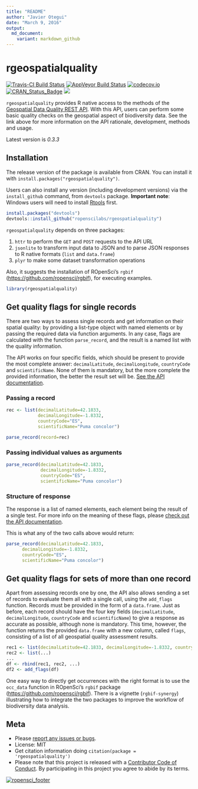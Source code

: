 ```yaml
---
title: "README"
author: "Javier Otegui"
date: "March 9, 2016"
output:
  md_document:
    variant: markdown_github
---
```


rgeospatialquality
==================

[![Travis-CI Build Status](https://travis-ci.org/ropenscilabs/rgeospatialquality.svg?branch=master)](https://travis-ci.org/ropenscilabs/rgeospatialquality)
[![AppVeyor Build Status](https://ci.appveyor.com/api/projects/status/c1h4vnaabh6ml19e/branch/master?svg=true)](https://ci.appveyor.com/project/jotegui/rgeospatialquality-ctpju/branch/master)
[![codecov.io](https://codecov.io/github/ropenscilabs/rgeospatialquality/coverage.svg?branch=master)](https://codecov.io/github/ropenscilabs/rgeospatialquality?branch=master)
[![CRAN_Status_Badge](http://www.r-pkg.org/badges/version/rgeospatialquality)](http://cran.r-project.org/package=rgeospatialquality)
[![](https://badges.ropensci.org/28_status.svg)](https://github.com/ropensci/onboarding/issues/28)

`rgeospatialquality` provides R native access to the methods of the [Geospatial Data Quality REST API](https://github.com/VertNet/api-geospatial/blob/master/GeospatialQuality.md). With this API, users can perform some basic quality checks on the geospatial aspect of biodiversity data. See the link above for more information on the API rationale, development, methods and usage.

Latest version is *0.3.3*

## Installation

The release version of the package is available from CRAN. You can install it with `install.packages("rgeospatialquality")`.

Users can also install any version (including development versions) via the `install_github` command, from `devtools` package. **Important note**: Windows users will need to install [Rtools](http://cran.r-project.org/bin/windows/Rtools/) first.

```r
install.packages("devtools")
devtools::install_github("ropenscilabs/rgeospatialquality")
```

`rgeospatialquality` depends on three packages:

1. `httr` to perform the `GET` and `POST` requests to the API URL
2. `jsonlite` to transform input data to JSON and to parse JSON responses to R native formats (`list` and `data.frame`)
3. `plyr` to make some dataset transformation operations

Also, it suggests the installation of ROpenSci's `rgbif` ([https://github.com/ropensci/rgbif](https://github.com/ropensci/rgbif)), for executing examples.

```r
library(rgeospatialquality)
```

## Get quality flags for single records

There are two ways to assess single records and get information on their spatial quality: by providing a list-type object with named elements or by passing the required data via function arguments. In any case, flags are calculated with the function `parse_record`, and the result is a named list with the quality information.

The API works on four specific fields, which should be present to provide the most complete answer: `decimalLatitude`, `decimalLongitude`, `countryCode` and `scientificName`. None of them is mandatory, but the more complete the provided information, the better the result set will be. [See the API documentation](https://github.com/VertNet/api-geospatial/blob/master/GeospatialQuality.md).

### Passing a record

```r
rec <- list(decimalLatitude=42.1833,
            decimalLongitude=-1.8332,
            countryCode="ES",
            scientificName="Puma concolor")

parse_record(record=rec)
```

### Passing individual values as arguments

```r
parse_record(decimalLatitude=42.1833,
             decimalLongitude=-1.8332,
             countryCode="ES",
             scientificName="Puma concolor")
```

### Structure of response

The response is a list of named elements, each element being the result of a single test. For more info on the meaning of these flags, please [check out the API documentation](https://github.com/VertNet/api-geospatial/blob/master/GeospatialQuality.md).

This is what any of the two calls above would return:

```r
parse_record(decimalLatitude=42.1833,
      decimalLongitude=-1.8332,
      countryCode="ES",
      scientificName="Puma concolor")
```


## Get quality flags for sets of more than one record

Apart from assessing records one by one, the API also allows sending a set of records to evaluate them all with a single call, using the `add_flags` function. Records must be provided in the form of a `data.frame`. Just as before, each record should have the four key fields (`decimalLatitude`, `decimalLongitude`, `countryCode` and `scientificName`) to give a response as accurate as possible, although none is mandatory. This time, however, the function returns the provided `data.frame` with a new column, called `flags`, consisting of a list of all geospatial quality assessment results.

```r
rec1 <- list(decimalLatitude=42.1833, decimalLongitude=-1.8332, countryCode="ES", scientificName="Puma concolor", ...)
rec2 <- list(...)
...
df <- rbind(rec1, rec2, ...)
df2 <- add_flags(df)
```

One easy way to directly get occurrences with the right format is to use the `occ_data` function in ROpenSci's `rgbif` package ([https://github.com/ropensci/rgbif](https://github.com/ropensci/rgbif)). There is a vignette (`rgbif-synergy`) illustrating how to integrate the two packages to improve the workflow of biodiversity data analysis.

## Meta

* Please [report any issues or bugs](https://github.com/ropenscilabs/rgeospatialquality/issues).
* License: MIT
* Get citation information doing `citation(package = 'rgeospatialquality')`
* Please note that this project is released with a [Contributor Code of Conduct](CONDUCT.md). By participating in this project you agree to abide by its terms.

[![ropensci_footer](http://ropensci.org/public_images/github_footer.png)](http://ropensci.org)
